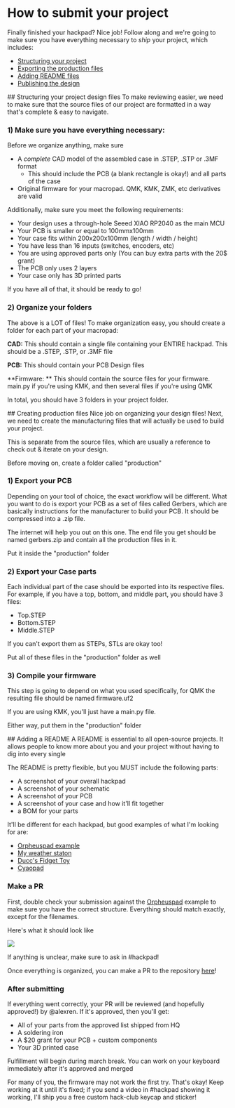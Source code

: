 # How to submit your project

Finally finished your hackpad? Nice job! Follow along and we're going to make sure you have everything necessary to *ship* your project, which includes:

- [Structuring your project](#structure)
- [Exporting the production files](#export)
- [Adding README files](#readme)
- [Publishing the design](#publishing)

<a name="structure"/>
## Structuring your project design files
To make reviewing easier, we need to make sure that the source files of our project are formatted in a way that's complete & easy to navigate.

### 1) Make sure you have everything necessary:

Before we organize anything, make sure 
- A *complete* CAD model of the assembled case in .STEP, .STP or .3MF format
    - This should include the PCB (a blank rectangle is okay!) and all parts of the case
- Original firmware for your macropad. QMK, KMK, ZMK, etc derivatives are valid

Additionally, make sure you meet the following requirements:
- Your design uses a through-hole Seeed XIAO RP2040 as the main MCU
- Your PCB is smaller or equal to 100mmx100mm
- Your case fits within 200x200x100mm (length / width / height)
- You have less than 16 inputs (switches, encoders, etc)
- You are using approved parts only (You can buy extra parts with the 20$ grant)
- The PCB only uses 2 layers
- Your case only has 3D printed parts

If you have all of that, it should be ready to go!

### 2) Organize your folders
The above is a LOT of files! To make organization easy, you should create a folder for each part of your macropad:

**CAD:**
This should contain a single file containing your ENTIRE hackpad. This should be a .STEP, .STP, or .3MF file

**PCB:**
This should contain your PCB Design files

**Firmware: **
This should contain the source files for your firmware. main.py if you're using KMK, and then several files if you're using QMK

In total, you should have 3 folders in your project folder.

<a name="export"/>
## Creating production files
Nice job on organizing your design files! Next, we need to create the manufacturing files that will actually be used to build your project.

This is separate from the source files, which are usually a reference to check out & iterate on your design.

Before moving on, create a folder called "production"

### 1) Export your PCB
Depending on your tool of choice, the exact workflow will be different. What you want to do is export your PCB as a set of files called Gerbers, which are basically instructions for the manufacturer to build your PCB. It should be compressed into a .zip file.

The internet will help you out on this one. The end file you get should be named gerbers.zip and contain all the production files in it.

Put it inside the "production" folder

### 2) Export your Case parts
Each individual part of the case should be exported into its respective files. For example, if you have a top, bottom, and middle part, you should have 3 files:
- Top.STEP
- Bottom.STEP
- Middle.STEP 

If you can't export them as STEPs, STLs are okay too!

Put all of these files in the "production" folder as well

### 3) Compile your firmware
This step is going to depend on what you used specifically, for QMK the resulting file should be named firmware.uf2

If you are using KMK, you'll just have a main.py file.

Either way, put them in the "production" folder

<a name="readme"/>
## Adding a README
A README is essential to all open-source projects. It allows people to know more about you and your project without having to dig into every single 

The README is pretty flexible, but you MUST include the following parts:

- A screenshot of your overall hackpad
- A screenshot of your schematic
- A screenshot of your PCB
- A screenshot of your case and how it'll fit together
- a BOM for your parts

It'll be different for each hackpad, but good examples of what I'm looking for are:

- [Orpheuspad example](https://github.com/hackclub/hackpad/blob/main/hackpads/orpheuspad/README.md)
- [My weather staton](https://github.com/hackclub/asylum/blob/main/designs/weather_stations/dari_awesome_example/README.md)
- [Ducc's Fidget Toy](https://github.com/hackclub/hackpad/blob/main/hackpads/Duccs%20Fidget%20Toy/README.md)
- [Cyaopad](https://github.com/hackclub/hackpad/blob/main/hackpads/cyaopad/README.md)

### Make a PR 
First, double check your submission against the [Orpheuspad](https://github.com/hackclub/hackpad/tree/main/hackpads/orpheuspad) example to make sure you have the correct structure. Everything should match exactly, except for the filenames.

Here's what it should look like

<img src="/docs/v2/tree2.png" className="max-w-96" />

If anything is unclear, make sure to ask in #hackpad!

Once everything is organized, you can make a PR to the repository [here](https://github.com/hackclub/hackpad)!

### After submitting
If everything went correctly, your PR will be reviewed (and hopefully approved!) by @alexren. If it's approved, then you'll get:
- All of your parts from the approved list shipped from HQ
- A soldering iron
- A $20 grant for your PCB + custom components
- Your 3D printed case

Fulfillment will begin during march break. You can work on your keyboard immediately after it's approved and merged

For many of you, the firmware may not work the first try. That's okay! Keep working at it until it's fixed; if you send a video in #hackpad showing it working, I'll ship you a free custom hack-club keycap and sticker!
